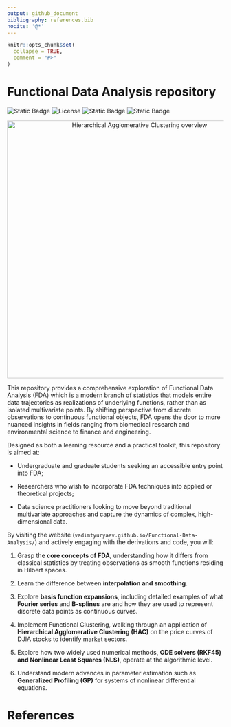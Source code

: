 ```yaml
---
output: github_document
bibliography: references.bib
nocite: '@*'
---
```

  
```r
knitr::opts_chunk$set(
  collapse = TRUE,
  comment = "#>"
)
```

# Functional Data Analysis repository

<!-- badges: start -->
![Static Badge](https://img.shields.io/badge/R-language-blue)
![License](https://img.shields.io/badge/License-Apache%202.0%20%2B%20CC%20BY%204.0-teal.svg)
![Static Badge](https://img.shields.io/badge/Medium-https://medium.com/@vadimtyuryaev-green)
![Static Badge](https://img.shields.io/badge/LinkedIn-https%3A%2F%2Fwww.linkedin.com%2Fin%2Fvadimtyuryaev%2F-blue)
<!-- badges: end -->

<p align="center">
  <img src="images/DJIA_HAC.jpg" alt="Hierarchical Agglomerative Clustering overview" width="600">
</p>
  
This repository provides a comprehensive exploration of Functional Data Analysis (FDA) 
which is a modern branch of statistics that models entire data trajectories as 
realizations of underlying functions, rather than as isolated multivariate points.
By shifting perspective from discrete observations to continuous functional objects,
FDA opens the door to more nuanced insights in fields ranging from biomedical
research and environmental science to finance and engineering.

Designed as both a learning resource and a practical toolkit, this repository is 
aimed at:
 
* Undergraduate and graduate students seeking an accessible entry point into FDA;

* Researchers who wish to incorporate FDA techniques into applied or theoretical
projects;

* Data science practitioners looking to move beyond traditional multivariate 
approaches and capture the dynamics of complex, high-dimensional data.

By visiting the website (`vadimtyuryaev.github.io/Functional-Data-Analysis/`) 
and actively engaging with the derivations and code, you will:
  
1. Grasp the **core concepts of FDA**, understanding how it differs from classical
statistics by treating observations as smooth functions residing in Hilbert spaces.

2. Learn the difference between **interpolation and smoothing**.

3. Explore **basis function expansions**, including detailed examples of what
**Fourier series** and **B-splines** are and how they are used to represent discrete 
data points as continuous curves.

4. Implement Functional Clustering, walking through an application of 
**Hierarchical Agglomerative Clustering (HAC)** on the price curves of DJIA stocks
to identify market sectors.

5. Explore how two widely used numerical methods, **ODE solvers (RKF45) and Nonlinear Least Squares (NLS)**, 
operate at the algorithmic level.

6. Understand modern advances in parameter estimation such as **Generalized Profiling (GP)** 
for systems of nonlinear differential equations. 

# References